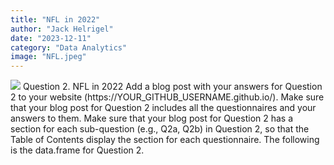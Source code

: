 ```yaml
---
title: "NFL in 2022"
author: "Jack Helrigel"
date: "2023-12-11"
category: "Data Analytics"
image: "NFL.jpeg"
---
```

![](NFL.jpeg)
Question 2. NFL in 2022
Add a blog post with your answers for Question 2 to your website (https://YOUR_GITHUB_USERNAME.github.io/).
Make sure that your blog post for Question 2 includes all the questionnaires and your answers to them.
Make sure that your blog post for Question 2 has a section for each sub-question (e.g., Q2a, Q2b) in Question 2, so that the Table of Contents display the section for each questionnaire.
The following is the data.frame for Question 2.


